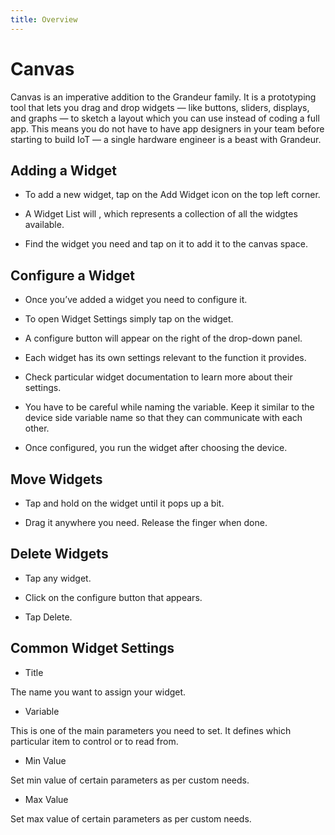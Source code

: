```yaml
---
title: Overview
---
```


# Canvas

Canvas is an imperative addition to the Grandeur family. It is a prototyping tool that lets you drag and drop widgets — like buttons, sliders, displays, and graphs — to sketch a layout which you can use instead of coding a full app. This means you do not have to have app designers in your team before starting to build IoT — a single hardware engineer is a beast with Grandeur.


## Adding a Widget

- To add a new widget, tap on the Add Widget icon on the top left corner.

- A Widget List will , which represents a collection of all the widgtes available.

- Find the widget you need and tap on it to add it to the canvas space.

## Configure a Widget

- Once you’ve added a widget you need to configure it.

- To open Widget Settings simply tap on the widget.

- A configure button will appear on the right of the drop-down panel. 

- Each widget has its own settings relevant to the function it provides.

- Check particular widget documentation to learn more about their settings.

- You have to be careful while naming the variable. Keep it similar to the device side variable name so that they can communicate with each other. 

- Once configured, you run the widget after choosing the device.

## Move Widgets

- Tap and hold on the widget until it pops up a bit. 

- Drag it anywhere you need. Release the finger when done.

## Delete Widgets

- Tap any widget. 

- Click on the configure button that appears.

- Tap Delete.

## Common Widget Settings

- Title

The name you want to assign your widget. 

- Variable

This is one of the main parameters you need to set. It defines which particular item to control or to read from.

- Min Value

Set min value of certain parameters as per custom needs.

- Max Value

Set max value of certain parameters as per custom needs.







